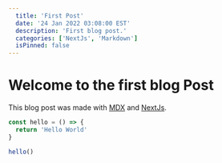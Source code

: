 ```yaml
---
  title: 'First Post'
  date: '24 Jan 2022 03:08:00 EST'
  description: 'First blog post.'
  categories: ['NextJs', 'Markdown']
  isPinned: false
---
```


# Welcome to the first blog Post

This blog post was made with [MDX](https://mdxjs.com/) and [NextJs](https://nextjs.org).

```ts
const hello = () => {
  return 'Hello World'
}

hello()
```
